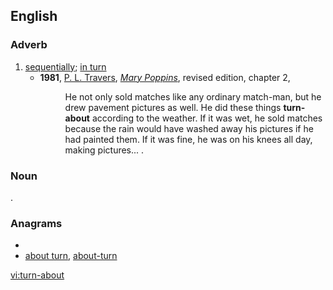==English==

===Adverb===
{{en-adv|sg=[[turn]]-[[about]]|-}}

# [[sequentially]]; [[in turn]]
#*'''1981''', [[w:P. L. Travers|P. L. Travers]], [[w:Mary Poppins|''Mary Poppins'']], revised edition, chapter 2,
#*:He not only sold matches like any ordinary match-man, but he drew pavement pictures as well. He did these things '''turn-about''' according to the weather. If it was wet, he sold matches because the rain would have washed away his pictures if he had painted them. If it was fine, he was on his knees all day, making pictures...&nbsp;.

===Noun===
{{en-noun}} {{alternative spelling of|turnabout}}.

===Anagrams===
* {{alphagram|abnorttuu}}
* [[about turn#English|about turn]], [[about-turn#English|about-turn]]

[[vi:turn-about]]